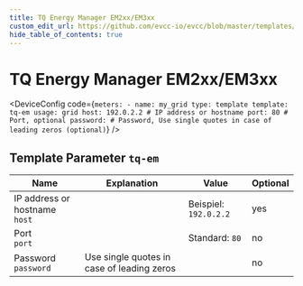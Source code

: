 ```yaml
---
title: TQ Energy Manager EM2xx/EM3xx
custom_edit_url: https://github.com/evcc-io/evcc/blob/master/templates/definition/meter/tq-em.yaml
hide_table_of_contents: true
---
```



# TQ Energy Manager EM2xx/EM3xx

<DeviceFeatures features="" />

<DeviceConfig code={`meters:
    - name: my_grid
      type: template
      template: tq-em
      usage: grid
      host: 192.0.2.2 # IP address or hostname
      port: 80 # Port, optional
      password: # Password, Use single quotes in case of leading zeros (optional)`}  />

## Template Parameter `tq-em`

| Name | Explanation | Value | Optional |
|-----------|-------------|-------|----------|
| IP address or hostname<br/>`host` |  | Beispiel: `192.0.2.2` | yes |
| Port<br/>`port` |  | Standard: `80` | no |
| Password<br/>`password` | Use single quotes in case of leading zeros |  | no |

